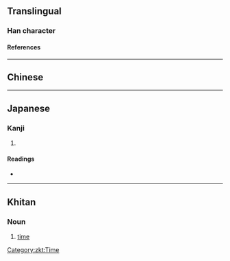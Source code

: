 {{character info}}
==Translingual==

===Han character===
{{Han char|rn=41|rad=寸|as=05|sn=8|four=|canj=SRDI|ids=⿰叵寸}}

====References====
{{Han ref|kx=0294.050|dkj=07422|dj=0581.190|hdz=10504.080|uh=5C00}}

----

==Chinese==
{{zh-see|叵}}

----

==Japanese==

===Kanji===
{{ja-kanji|grade=|rs=寸05}}

# {{alt form|ja|叵}}

====Readings====
* {{ja-readings|on=[[は]] (ha)|kun=[[できぬ]] (dekinu)}}

----

==Khitan==

===Noun===
{{head|zkt|noun|tr=po}}

# [[time]]

[[Category:zkt:Time]]